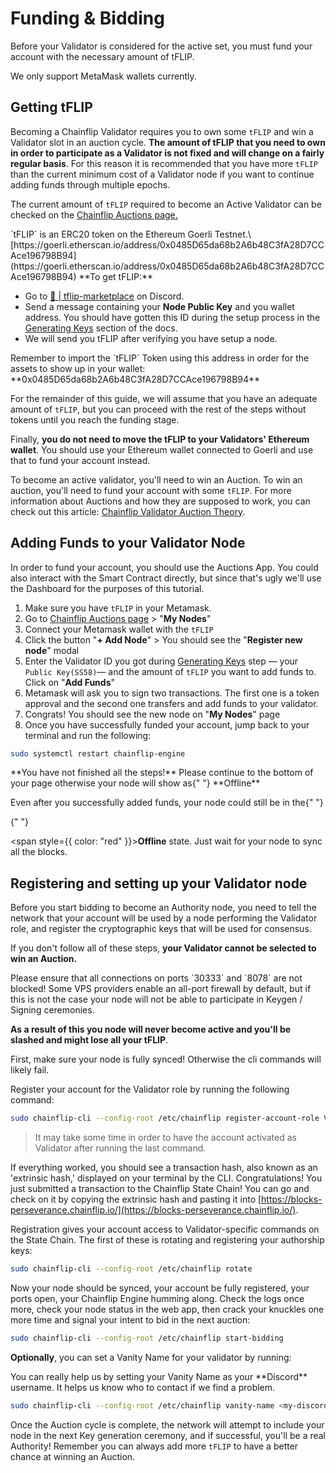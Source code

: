
# Funding & Bidding

Before your Validator is considered for the active set, you must fund your account with the necessary amount of tFLIP.

<Callout type="warning">We only support MetaMask wallets currently.</Callout>

## Getting tFLIP

Becoming a Chainflip Validator requires you to own some `tFLIP` and win a Validator slot in an auction cycle. **The amount of tFLIP that you need to own in order to participate as a Validator is not fixed and will change on a fairly regular basis**. For this reason it is recommended that you have more `tFLIP` than the current minimum cost of a Validator node if you want to continue adding funds through multiple epochs.

The current amount of `tFLIP` required to become an Active Validator can be checked on the [Chainflip Auctions page.](https://auctions-perseverance.chainflip.io/)

<Callout type="info">
  `tFLIP` is an ERC20 token on the Ethereum Goerli Testnet.\
  [https://goerli.etherscan.io/address/0x0485D65da68b2A6b48C3fA28D7CCAce196798B94](https://goerli.etherscan.io/address/0x0485D65da68b2A6b48C3fA28D7CCAce196798B94)
</Callout>

<Callout type="info">
**To get tFLIP:**

- Go to [🔀 | tflip-marketplace](https://discord.com/channels/824147014140952596/1045323960339935342) on Discord.
- Send a message containing your **Node Public Key** and you wallet address. You should have gotten this ID during the setup process in the [Generating Keys](../validator-setup/keys.md) section of the docs.
- We will send you tFLIP after verifying you have setup a node.

</Callout>

<Callout type="warning">
  Remember to import the `tFLIP` Token using this address in order for the
  assets to show up in your wallet:
  **0x0485D65da68b2A6b48C3fA28D7CCAce196798B94**
</Callout>

For the remainder of this guide, we will assume that you have an adequate amount of `tFLIP`, but you can proceed with the rest of the steps without tokens until you reach the funding stage.

Finally, **you do not need to move the tFLIP to your Validators' Ethereum wallet**. You should use your Ethereum wallet connected to Goerli and use that to fund your account instead.

To become an active validator, you'll need to win an Auction. To win an auction, you'll need to fund your account with some `tFLIP`. For more information about Auctions and how they are supposed to work, you can check out this article: [Chainflip Validator Auction Theory](../../concepts/components/auction-theory-ssod).

## Adding Funds to your Validator Node

In order to fund your account, you should use the Auctions App. You could also interact with the Smart Contract directly, but since that's ugly we'll use the Dashboard for the purposes of this tutorial.

1. Make sure you have `tFLIP` in your Metamask.
2. Go to [Chainflip Auctions page](https://auctions-perseverance.chainflip.io/) > "**My Nodes**"
3. Connect your Metamask wallet with the `tFLIP`
4. Click the button "**+ Add Node**" > You should see the "**Register new node**" modal
5. Enter the Validator ID you got during [Generating Keys](../validator-setup/keys.md) step — your `Public Key(SS58)`— and the amount of `tFLIP` you want to add funds to. Click on "**Add Funds**"
6. Metamask will ask you to sign two transactions. The first one is a token approval and the second one transfers and add funds to your validator.
7. Congrats! You should see the new node on "**My Nodes**" page
8. Once you have successfully funded your account, jump back to your terminal and run the following:

```bash copy
sudo systemctl restart chainflip-engine
```

<Callout type="warning">
  **You have not finished all the steps!** Please continue to the bottom of your
  page otherwise your node will show as{" "}
  <span style={{ color: "red" }}>**Offline**</span>
</Callout>

Even after you successfully added funds, your node could still be in the{" "}

{" "}

<span style={{ color: "red" }}>**Offline**</span> state. Just wait for your node
to sync all the blocks.

## Registering and setting up your Validator node

Before you start bidding to become an Authority node, you need to tell the network that your account will be used by a node performing the Validator role, and register the cryptographic keys that will be used for consensus.

If you don't follow all of these steps, **your Validator cannot be selected to win an Auction.**

<Callout type="warning">
Please ensure that all connections on ports `30333` and `8078` are not blocked! Some VPS providers enable an all-port firewall by default, but if this is not the case your node will not be able to participate in Keygen / Signing ceremonies.

**As a result of this you node will never become active and you'll be slashed and might lose all your tFLIP**.

</Callout>

First, make sure your node is fully synced! Otherwise the cli commands will likely fail.

Register your account for the Validator role by running the following command:

```bash copy
sudo chainflip-cli --config-root /etc/chainflip register-account-role Validator
```

> It may take some time in order to have the account activated as Validator after running the last command.

If everything worked, you should see a transaction hash, also known as an 'extrinsic hash,' displayed on your terminal by the CLI. Congratulations! You just submitted a transaction to the Chainflip State Chain! You can go and check on it by copying the extrinsic hash and pasting it into [https://blocks-perseverance.chainflip.io/](https://blocks-perseverance.chainflip.io/).

Registration gives your account access to Validator-specific commands on the State Chain. The first of these is rotating and registering your authorship keys:

```bash copy
sudo chainflip-cli --config-root /etc/chainflip rotate
```

Now your node should be synced, your account be fully registered, your ports open, your Chainflip Engine humming along. Check the logs once more, check your node status in the web app, then crack your knuckles one more time and signal your intent to bid in the next auction:

```bash copy
sudo chainflip-cli --config-root /etc/chainflip start-bidding
```

**Optionally**, you can set a Vanity Name for your validator by running:

<Callout type="info">
  You can really help us by setting your Vanity Name as your **Discord**
  username. It helps us know who to contact if we find a problem.
</Callout>

```bash copy
sudo chainflip-cli --config-root /etc/chainflip vanity-name <my-discord-username>
```

Once the Auction cycle is complete, the network will attempt to include your node in the next Key generation ceremony, and if successful, you'll be a real Authority! Remember you can always add more `tFLIP` to have a better chance at winning an Auction.
